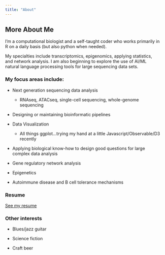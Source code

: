 ```yaml
---
title: "About"
---
```


## More About Me

I'm a computational biologist and a self-taught coder who works primarily in R on a daily basis (but also python when needed).

My specialties include transcriptomics, epigenomics, applying statistics, and network analysis. I am also beginning to explore the use of AI/ML natural language processing tools for large sequencing data sets.

### My focus areas include:

-   Next generation sequencing data analysis

    -   RNAseq, ATACseq, single-cell sequencing, whole-genome sequencing

-   Designing or maintaining bioinformatic pipelines

-   Data Visualization

    -   All things ggplot...trying my hand at a little Javascript/Observable/D3 recently

-   Applying biological know-how to design good questions for large complex data analysis

-   Gene regulatory network analysis

-   Epigenetics

-   Autoimmune disease and B cell tolerance mechanisms

### Resume

[See my resume](resume.pdf)


### Other interests

- Blues/jazz guitar

- Science fiction

- Craft beer
